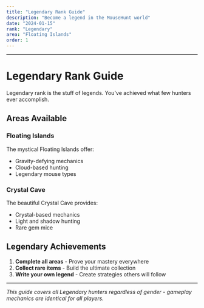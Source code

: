 ```yaml
---
title: "Legendary Rank Guide"
description: "Become a legend in the MouseHunt world"
date: "2024-01-15"
rank: "Legendary"
area: "Floating Islands"
order: 1
---
```



---

# Legendary Rank Guide

Legendary rank is the stuff of legends. You've achieved what few hunters ever accomplish.

## Areas Available

### Floating Islands
The mystical Floating Islands offer:
- Gravity-defying mechanics
- Cloud-based hunting
- Legendary mouse types

### Crystal Cave
The beautiful Crystal Cave provides:
- Crystal-based mechanics
- Light and shadow hunting
- Rare gem mice

## Legendary Achievements

1. **Complete all areas** - Prove your mastery everywhere
2. **Collect rare items** - Build the ultimate collection
3. **Write your own legend** - Create strategies others will follow

---

*This guide covers all Legendary hunters regardless of gender - gameplay mechanics are identical for all players.*
